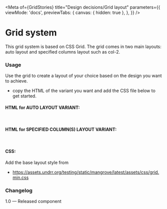 
<Meta
  of={GridStories}
  title="Design decisions/Grid layout"
  parameters={{
    viewMode: 'docs',
    previewTabs: {
      canvas: { hidden: true },
    },
  }}
/>

# Grid system

This grid system is based on CSS Grid. The grid comes in two main layouts: auto layout and specified columns layout such as col-2.

<Canvas of={Grid} meta={Grid} />

### Usage

Use the grid to create a layout of your choice based on the design you want to achieve.

- copy the HTML of the variant you want and add the CSS file below to get started.

#### HTML for AUTO LAYOUT VARIANT:

```html
<div class="mg-grid"></div>
```

#### HTML for SPECIFIED COLUMN(S) LAYOUT VARIANT:

```html
<div class="mg-grid mg-grid__col-3"></div>
```

#### CSS:

Add the base layout style from

- https://assets.undrr.org/testing/static/mangrove/latest/assets/css/grid.min.css

### Changelog

1.0 — Released component
